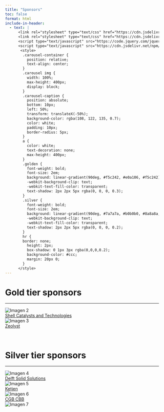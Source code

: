 ```yaml
---
title: "Sponsors"
toc: false
format: html
include-in-header:
  - text: |
      <link rel="stylesheet" type="text/css" href="https://cdn.jsdelivr.net/npm/slick-carousel@1.8.1/slick/slick.css"/>
      <link rel="stylesheet" type="text/css" href="https://cdn.jsdelivr.net/npm/slick-carousel@1.8.1/slick/slick-theme.css"/>
      <script type="text/javascript" src="https://code.jquery.com/jquery-3.6.0.min.js"></script>
      <script type="text/javascript" src="https://cdn.jsdelivr.net/npm/slick-carousel@1.8.1/slick/slick.min.js"></script>
       <style>
        .carousel-container {
          position: relative;
          text-align: center;
        }
        .carousel img {
          width: 100%;
          max-height: 400px;
          display: block; 
        }
        .carousel-caption {
          position: absolute;
          bottom: 10px;
          left: 50%;
          transform: translateX(-50%);
          background-color: rgba(108, 122, 135, 0.7);
          color: white; 
          padding: 10px;
          border-radius: 5px;
        }
        a {
          color: white;
          text-decoration: none;
          max-height: 400px;
        }
        .golden {
          font-weight: bold;
          font-size: 2em;
          background: linear-gradient(90deg, #f5c242, #e0a106, #f5c242);
          -webkit-background-clip: text;
          -webkit-text-fill-color: transparent;
          text-shadow: 2px 2px 5px rgba(0, 0, 0, 0.3);
        }
        .silver {
          font-weight: bold;
          font-size: 2em;
          background: linear-gradient(90deg, #7a7a7a, #b0b0b0, #8a8a8a, #7a7a7a);
          -webkit-background-clip: text;
          -webkit-text-fill-color: transparent;
          text-shadow: 2px 2px 5px rgba(0, 0, 0, 0.2);
        }
        hr {
        border: none;
          height: 2px;
          box-shadow: 0 1px 3px rgba(0,0,0,0.2);
          background-color: #ccc;
          margin: 20px 0;
        }
      </style>
---
```


<h1 class="golden">Gold tier sponsors</h1>
<hr>
```{=html}
<div class="carousel">
  <div class="carousel-container">
    <img src="./media/shell.png" alt="Imagen 2">
    <div class="carousel-caption">
      <a href="https://www.shell.com/business-customers/catalysts-technologies.html" target="_blank">
        Shell Catalysts and Technologies
      </a>
    </div>
  </div>
  <div class="carousel-container">
    <img src="./media/zeolyst.png" alt="Imagen 3">
    <div class="carousel-caption">
      <a href="https://www.zeolyst.com/" target="_blank">
          Zeolyst
      </a>
    </div>
  </div>
</div>

<!-- Script para inicializar Slick Carousel -->
<script type="text/javascript">
  $(document).ready(function(){
    $('.carousel').slick({
      autoplay: true,
      autoplaySpeed: 1200,
      dots: true,
      arrows: true,
      prevArrow: '<button type="button" class="slick-prev">Anterior</button>',
      nextArrow: '<button type="button" class="slick-next">Siguiente</button>'
    });
  });
</script>
```
<br>


<h1 class="silver">Silver tier sponsors</h1>
<hr>
```{=html}
<div class="carousel">
  <div class="carousel-container">
    <img src="./media/delft.png" alt="Imagen 4">
    <div class="carousel-caption">
      <a href="https://www.solids-solutions.com/" target="_blank">
        Delft Solid  Solutions
      </a>
    </div>
  </div>
  <div class="carousel-container">
    <img src="./media/ketjen.png" alt="Imagen 5">
    <div class="carousel-caption">
      <a href="http://www.ketjen.com/" target="_blank">
          Ketjen
      </a>
    </div>
  </div>
  <div class="carousel-container">
    <img src="./media/cgb.png" alt="Imagen 6">
    <div class="carousel-caption">
      <a href="https://www.cgb-cbb.be/" target="_blank">
        CGB CBB 
      </a>
    </div>
  </div>
  <div class="carousel-container">
    <img src="./media/multiple.png" alt="Imagen 7">
  </div>
</div>

<!-- Script para inicializar Slick Carousel -->
<script type="text/javascript">
  $(document).ready(function(){
    $('.carousel').slick({
      autoplay: true,
      autoplaySpeed: 1200,
      dots: true,
      arrows: true,
      prevArrow: '<button type="button" class="slick-prev">Anterior</button>',
      nextArrow: '<button type="button" class="slick-next">Siguiente</button>'
    });
  });
</script>
```
